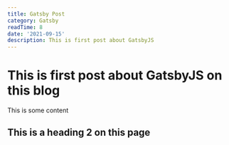 ```yaml
---
title: Gatsby Post
category: Gatsby
readTime: 8
date: '2021-09-15'
description: This is first post about GatsbyJS
---
```


# This is first post about GatsbyJS on this blog

This is some content

## This is a heading 2 on this page
